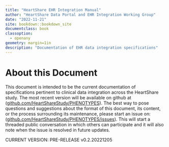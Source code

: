 ```yaml
---
title: "HeartShare EHR Integration Manual"
author: "HeartShare Data Portal and EHR Integration Working Group"
date: "2022-11-21"
site: bookdown::bookdown_site
documentclass: book
classoption:
  - openany
geometry: margin=1in
description: "Documentation of EHR data integration specifications"
---
```


# About this Document {-}

This document is intended to be the current documentation of specifications pertinent to clinical data integration across the HeartShare study. The most recent version will be available on github at ([github.com/HeartShareStudy/PHENOTYPES](https://github.com/HeartShareStudy/PHENOTYPES)). The best way to pose questions and suggestions about the format of this document, its content, or the process surrounding its maintenance, please start an issue on: ([github.com/HeartShareStudy/PHENOTYPES/issues](https://github.com/HeartShareStudy/PHENOTYPES/issues)). This will start a threaded public conversation in which others can participate and it will also note when the issue is resolved in future updates.

CURRENT VERSION: PRE-RELEASE v0.2.20221205
